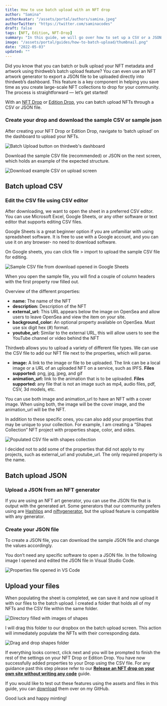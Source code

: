 ```yaml
---
title: How to use batch upload with an NFT drop
author: "Samina"
authorAvatar: "/assets/portal/authors/samina.jpeg"
authorTwitter: "https://twitter.com/saminacodes"
draft: false
tags: [NFT, Edition, NFT-Drop]
summary: "In this guide, we will go over how to set up a CSV or a JSON file to upload your NFTs in the batch upload feature."
image: "/assets/portal/guides/how-to-batch-upload/thumbnail.png"
date: "2022-05-03"
updated: ""
---
```


Did you know that you can batch or bulk upload your NFT metadata and artwork using thirdweb’s batch upload feature? You can even use an NFT artwork generator to export a JSON file to be uploaded directly into thirdweb’s dashboard. This feature is a key component in helping you save time as you create large-scale NFT collections to drop for your community. The process is straightforward — let’s get started!

With an [NFT Drop](https://portal.thirdweb.com/contracts/nft-drop) or [Edition Drop](https://portal.thirdweb.com/contracts/edition-drop), you can batch upload NFTs through a CSV or JSON file. 


### Create your drop and download the sample CSV or sample json

After creating your NFT Drop or Edition Drop, navigate to ‘batch upload’ on the dashboard to upload your NFTs.

![Batch Upload button on thirdweb's dashboard](/assets/portal/guides/how-to-batch-upload/batch-upload-button.png)

Download the sample CSV file (recommended) or JSON on the next screen, which holds an example of the expected structure.

![Download example CSV on upload screen](/assets/portal/guides/how-to-batch-upload/download-csv.png)

## Batch upload CSV

### Edit the CSV file using CSV editor

After downloading, we want to open the sheet in a preferred CSV editor. You can use Microsoft Excel, Google Sheets, or any other software or text editor that supports editing CSV files.

<MdxAlert status="info"> 
Google Sheets is a great beginner option if you are unfamiliar with using spreadsheet software. It is free to use with a Google account, and you can use it on any browser- no need to download software.

</MdxAlert>

On Google sheets, you can click file > import to upload the sample CSV file for editing.

![Sample CSV file from download opened in Google Sheets](/assets/portal/guides/how-to-batch-upload/sample-csv.png)

When you open the sample file, you will find a couple of column headers with the first property row filled out.

Overview of the different properties:

- **name:** The name of the NFT
- **description:** Description of the NFT
- **external_url:** This URL appears below the image on OpenSea and allow users to leave OpenSea and view the item on your site.
- **background_color:** An optional property available on OpenSea. Must use six digit hex (#) format.
- **youtube_url:** Similar to the external URL, this will allow users to see the YouTube channel or video behind the NFT

Thirdweb allows you to upload a variety of different file types. We can use the CSV file to add our NFT file next to the properties, which will parse.

- **image:** A link to the image or file to be uploaded. The link can be a local image or a URL of an uploaded NFT on a service, such as IPFS. **Files supported:** png, jpg, jpeg, and gif
- **animation_url:** link to the animation that is to be uploaded. **Files supported:** any file that is not an image such as mp4, audio files, pdf, CSV, 3d models, etc.

<MdxAlert status="info">
You can use both image and animation_url to have an NFT with a cover image. When using both, the image will be the cover image, and the animation_url will be the NFT.

</MdxAlert>

In addition to these specific ones, you can also add your properties that may be unique to your collection. For example, I am creating a “Shapes Collection” NFT project with properties shape, color, and sides.

![Populated CSV file with shapes collection](/assets/portal/guides/how-to-batch-upload/shapes-properties.png)

I decided not to add some of the properties that did not apply to my projects, such as external_url and youtube_url. The only required property is the name.

## Batch upload JSON

### Upload a JSON from an NFT generator

If you are using an NFT art generator, you can use the JSON file that is output with the generated art. Some generators that our community prefers using are [Hashlips](https://hashlips.online/HashLips) and [niftygenerator](https://www.niftygenerator.xyz/), but the upload feature is compatible with any generator.

### Create your JSON file

To create a JSON file, you can download the sample JSON file and change the values accordingly.

You don’t need any specific software to open a JSON file. In the following image I opened and edited the JSON file in Visual Studio Code.

![Properties file opened in VS Code](/assets/portal/guides/how-to-batch-upload/shapes-vscode.png)

## Upload your files

When populating the sheet is completed, we can save it and now upload it with our files to the batch upload. I created a folder that holds all of my NFTs and the CSV file within the same folder.

![Directory filled with images of shapes](/assets/portal/guides/how-to-batch-upload/shapes-directory.png)

I will drag this folder to our dropbox on the batch upload screen. This action will immediately populate the NFTs with their corresponding data.

![Drag and drop shapes folder](/assets/portal/guides/how-to-batch-upload/drag-and-drop.gif)

If everything looks correct, click next and you will be prompted to finish the rest of the settings on your NFT Drop or Edition Drop. You have now successfully added properties to your Drop using the CSV file. For any guidance past this step please refer to our **[Release an NFT drop on your own site without writing any code](https://portal.thirdweb.com/guides/release-an-nft-drop-with-no-code)** guide.

If you would like to test out these features using the assets and files in this guide, you can [download](https://github.com/saminacodes/tw-assets/tree/main/Shapes) them over on my GitHub.

Good luck and happy minting!